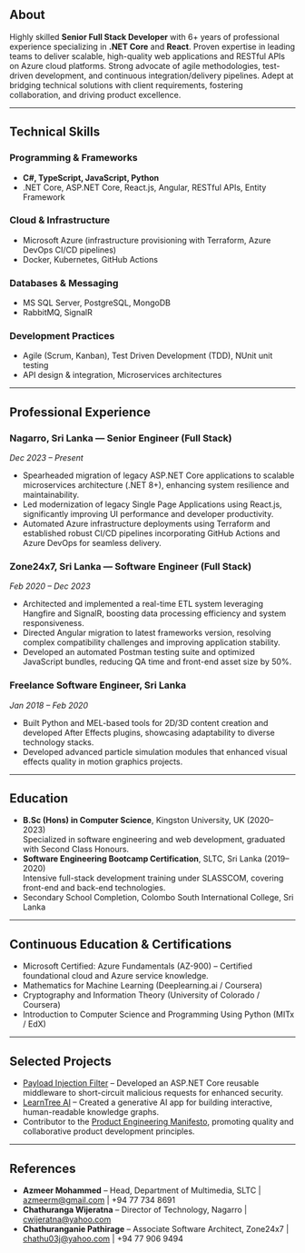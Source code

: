 <div className='two-column-text'>

## About

Highly skilled <strong>Senior Full Stack Developer</strong> with 6+ years of professional experience specializing in <strong>.NET Core</strong> and <strong>React</strong>. Proven expertise in leading teams to deliver scalable, high-quality web applications and RESTful APIs on Azure cloud platforms. Strong advocate of agile methodologies, test-driven development, and continuous integration/delivery pipelines. Adept at bridging technical solutions with client requirements, fostering collaboration, and driving product excellence.

---

## Technical Skills

### Programming & Frameworks  
- <strong>C#, TypeScript, JavaScript, Python</strong>  
- .NET Core, ASP.NET Core, React.js, Angular, RESTful APIs, Entity Framework  

### Cloud & Infrastructure  
- Microsoft Azure (infrastructure provisioning with Terraform, Azure DevOps CI/CD pipelines)  
- Docker, Kubernetes, GitHub Actions  

### Databases & Messaging  
- MS SQL Server, PostgreSQL, MongoDB  
- RabbitMQ, SignalR  

### Development Practices  
- Agile (Scrum, Kanban), Test Driven Development (TDD), NUnit unit testing  
- API design & integration, Microservices architectures  

---

## Professional Experience

### Nagarro, Sri Lanka — Senior Engineer (Full Stack)  
*Dec 2023 – Present*  
- Spearheaded migration of legacy ASP.NET Core applications to scalable microservices architecture (.NET 8+), enhancing system resilience and maintainability.  
- Led modernization of legacy Single Page Applications using React.js, significantly improving UI performance and developer productivity.  
- Automated Azure infrastructure deployments using Terraform and established robust CI/CD pipelines incorporating GitHub Actions and Azure DevOps for seamless delivery.

### Zone24x7, Sri Lanka — Software Engineer (Full Stack)  
*Feb 2020 – Dec 2023*  
- Architected and implemented a real-time ETL system leveraging Hangfire and SignalR, boosting data processing efficiency and system responsiveness.  
- Directed Angular migration to latest frameworks version, resolving complex compatibility challenges and improving application stability.  
- Developed an automated Postman testing suite and optimized JavaScript bundles, reducing QA time and front-end asset size by 50%.  

### Freelance Software Engineer, Sri Lanka  
*Jan 2018 – Feb 2020*  
- Built Python and MEL-based tools for 2D/3D content creation and developed After Effects plugins, showcasing adaptability to diverse technology stacks.  
- Developed advanced particle simulation modules that enhanced visual effects quality in motion graphics projects.  

---

## Education

- **B.Sc (Hons) in Computer Science**, Kingston University, UK (2020–2023)  
  Specialized in software engineering and web development, graduated with Second Class Honours.  
- **Software Engineering Bootcamp Certification**, SLTC, Sri Lanka (2019–2020)  
  Intensive full-stack development training under SLASSCOM, covering front-end and back-end technologies.  
- Secondary School Completion, Colombo South International College, Sri Lanka  

---

## Continuous Education & Certifications

- Microsoft Certified: Azure Fundamentals (AZ-900) – Certified foundational cloud and Azure service knowledge.  
- Mathematics for Machine Learning (Deeplearning.ai / Coursera)  
- Cryptography and Information Theory (University of Colorado / Coursera)  
- Introduction to Computer Science and Programming Using Python (MITx / EdX)  

---

## Selected Projects

- [Payload Injection Filter](https://github.com/bsaranga/PayloadInjectionFilter) – Developed an ASP.NET Core reusable middleware to short-circuit malicious requests for enhanced security.  
- [LearnTree AI](https://learntree.ai) – Created a generative AI app for building interactive, human-readable knowledge graphs.  
- Contributor to the [Product Engineering Manifesto](https://github.com/anttiviljami/product-engineer-manifesto), promoting quality and collaborative product development principles.

---

## References

- **Azmeer Mohammed** – Head, Department of Multimedia, SLTC | azmeerm@gmail.com | +94 77 734 8691  
- **Chathuranga Wijeratna** – Director of Technology, Nagarro | cwijeratna@yahoo.com  
- **Chathuranganie Pathirage** – Associate Software Architect, Zone24x7 | chathu03j@yahoo.com | +94 77 906 9494  

</div>